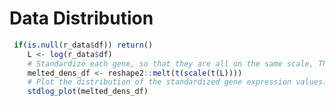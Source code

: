 


# Data Distribution

```r

 if(is.null(r_data$df)) return()
    L <- log(r_data$df)
    # Standardize each gene, so that they are all on the same scale, Then melt # the data with plyr so we can plot it easily'
    melted_dens_df <- reshape2::melt(t(scale(t(L))))
    # Plot the distribution of the standardized gene expression values.
    stdlog_plot(melted_dens_df)

```

